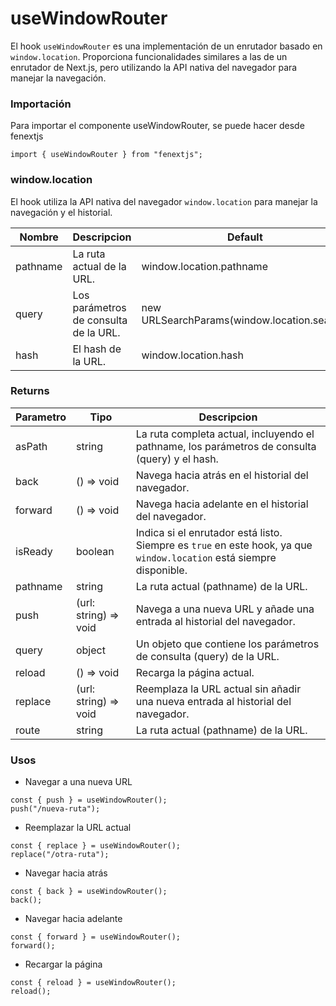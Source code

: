 # useWindowRouter

El hook `useWindowRouter` es una implementación de un enrutador basado en `window.location`. Proporciona funcionalidades similares a las de un enrutador de Next.js, pero utilizando la API nativa del navegador para manejar la navegación.

### Importación

Para importar el componente useWindowRouter, se puede hacer desde fenextjs

```tsx copy
import { useWindowRouter } from "fenextjs";
```

### window.location

El hook utiliza la API nativa del navegador `window.location` para manejar la navegación y el historial.

| Nombre   | Descripcion                           | Default                                     |
| -------- | ------------------------------------- | ------------------------------------------- |
| pathname | La ruta actual de la URL.             | window.location.pathname                    |
| query    | Los parámetros de consulta de la URL. | new URLSearchParams(window.location.search) |
| hash     | El hash de la URL.                    | window.location.hash                        |

### Returns

| Parametro | Tipo                   | Descripcion                                                                                                          |
| --------- | ---------------------- | -------------------------------------------------------------------------------------------------------------------- |
| asPath    | string                 | La ruta completa actual, incluyendo el pathname, los parámetros de consulta (query) y el hash.                       |
| back      | () =\> void            | Navega hacia atrás en el historial del navegador.                                                                    |
| forward   | () =\> void            | Navega hacia adelante en el historial del navegador.                                                                 |
| isReady   | boolean                | Indica si el enrutador está listo. Siempre es `true` en este hook, ya que `window.location` está siempre disponible. |
| pathname  | string                 | La ruta actual (pathname) de la URL.                                                                                 |
| push      | (url: string) =\> void | Navega a una nueva URL y añade una entrada al historial del navegador.                                               |
| query     | object                 | Un objeto que contiene los parámetros de consulta (query) de la URL.                                                 |
| reload    | () =\> void            | Recarga la página actual.                                                                                            |
| replace   | (url: string) =\> void | Reemplaza la URL actual sin añadir una nueva entrada al historial del navegador.                                     |
| route     | string                 | La ruta actual (pathname) de la URL.                                                                                 |

### Usos

- Navegar a una nueva URL

```tsx copy
const { push } = useWindowRouter();
push("/nueva-ruta");
```

- Reemplazar la URL actual

```tsx copy
const { replace } = useWindowRouter();
replace("/otra-ruta");
```

- Navegar hacia atrás

```tsx copy
const { back } = useWindowRouter();
back();
```

- Navegar hacia adelante

```tsx copy
const { forward } = useWindowRouter();
forward();
```

- Recargar la página

```tsx copy
const { reload } = useWindowRouter();
reload();
```
